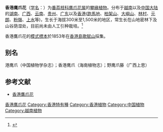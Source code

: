 {{Speciesbox
| name = 香港鹰爪花
| status = LC
| status_system = 
| image = 
| genus = Artabotrys
| species = hongkongensis
| authority = Hance in Journ.
}}

'''香港鹰爪花'''（[[学名|学名]]：{{lang|la|''Artabotrys hongkongensis''}}）为[[番荔枝科|番荔枝科]][[鹰爪花属|鹰爪花属]]的[[攀緣植物|攀緣植物]]。分布于[[越南|越南]]以及[[中国大陆|中国大陆]]的[[湖南|湖南]]、[[广西|广西]]、[[云南|云南]]、[[贵州|贵州]]、[[广东|广东]]以及[[香港|香港]]([[跑馬地|跑馬地]]、[[柏架山|柏架山]]、[[大嶼山|大嶼山]]、[[林村|林村]]、[[元朗|元朗]]、[[粉嶺|粉嶺]]、[[上水|上水]]等)，生长于海拔300米至1,500米的地区，常生长在山地密林下及山谷荫湿处，目前尚未由人工引种栽培。<ref>{{cite web| url =http://www.bioinfo.cn/db05/KmzwSpecies.php?action=view&id=552| title =香港鹰爪花| work =《中国高等植物数据库全库》| publisher =中国科学院微生物研究所| author =昆明植物研究所| accessdate =2009-02-21| deadurl =yes| archiveurl =https://web.archive.org/web/20160305051130/http://www.bioinfo.cn/db05/KmzwSpecies.php?action=view&id=552| archivedate =2016-03-05}}</ref>

香港鷹爪花的[[模式標本|模式標本]]於1853年在[[香港島|香港島]][[歌賦山|歌賦山]]採集。
== 别名 ==
港鹰爪（中国植物学杂志）；香港鹰爪（海南植物志）；野鹰爪藤（广西上思）

== 参考文献 ==
{{reflist|2}}
*[https://web.archive.org/web/20090105223228/http://www.hkherbarium.net/Herbarium/html%20text/19Artabotrys%20hongkongensis.htm 香港鷹爪花]
{{Taxonbar|from=Q15225068}}

[[Category:鹰爪花属|香港鹰爪花]]
[[Category:香港特有種|Category:香港特有種]]
[[Category:香港植物|Category:香港植物]]
[[Category:中国植物|Category:中国植物]]
[[Category:越南植物|Category:越南植物]]


{{植物小作品}}